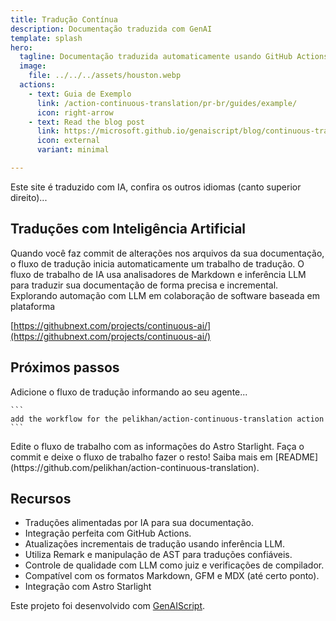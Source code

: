 ```yaml
---
title: Tradução Contínua
description: Documentação traduzida com GenAI
template: splash
hero:
  tagline: Documentação traduzida automaticamente usando GitHub Actions e Modelos
  image:
    file: ../../../assets/houston.webp
  actions:
    - text: Guia de Exemplo
      link: /action-continuous-translation/pr-br/guides/example/
      icon: right-arrow
    - text: Read the blog post
      link: https://microsoft.github.io/genaiscript/blog/continuous-translations/
      icon: external
      variant: minimal

---
```



Este site é traduzido com IA, confira os outros idiomas (canto superior direito)...

## Traduções com Inteligência Artificial

<CardGrid>
  <Card title="GitHub Actions" icon="github">
    Quando você faz commit de alterações nos arquivos da sua documentação, o fluxo de tradução inicia automaticamente um trabalho de tradução.
  </Card>

  <Card title="Modelos do GitHub" icon="seti:markdown">
    O fluxo de trabalho de IA usa analisadores de Markdown e inferência LLM para traduzir sua documentação de forma precisa e incremental.
  </Card>
</CardGrid>

<Card title="IA Contínua" icon="rocket">
  Explorando automação com LLM em colaboração de software baseada em plataforma

  [https://githubnext.com/projects/continuous-ai/](https://githubnext.com/projects/continuous-ai/)
</Card>

## Próximos passos

<CardGrid stagger>
  <Card title="Adicione o Workflow" icon="pencil">
    Adicione o fluxo de tradução informando ao seu agente...

    ```
    add the workflow for the pelikhan/action-continuous-translation action
    ```
  </Card>

  <Card title="Configure seu site" icon="setting">
    Edite o fluxo de trabalho com as informações do Astro Starlight.
  </Card>

  <Card title="Traduza!" icon="add-document">
    Faça o commit e deixe o fluxo de trabalho fazer o resto!
  </Card>

  <Card title="Leia a documentação" icon="open-book">
    Saiba mais em
    [README](https://github.com/pelikhan/action-continuous-translation).
  </Card>
</CardGrid>

## Recursos

* Traduções alimentadas por IA para sua documentação.
* Integração perfeita com GitHub Actions.
* Atualizações incrementais de tradução usando inferência LLM.
* Utiliza Remark e manipulação de AST para traduções confiáveis.
* Controle de qualidade com LLM como juiz e verificações de compilador.
* Compatível com os formatos Markdown, GFM e MDX (até certo ponto).
* Integração com Astro Starlight

Este projeto foi desenvolvido com [GenAIScript](https://microsoft.github.io/genaiscript).
